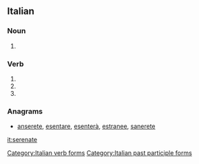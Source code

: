 ==Italian==

===Noun===
{{head|it|plural}} {{g|f}}

# {{plural of|serenata|lang=it}}

===Verb===
{{head|it|verb form}}

# {{conjugation of|serenare||2|p|pres|ind|lang=it}}
# {{conjugation of|serenare||2|p|imp|lang=it}}
# {{feminine plural of|serenato|lang=it}}

===Anagrams===
* [[anserete#Italian|anserete]], [[esentare#Italian|esentare]], [[esenterà#Italian|esenterà]], [[estranee#Italian|estranee]], [[sanerete#Italian|sanerete]]

[[Category:Italian verb forms]]
[[Category:Italian past participle forms]]

[[it:serenate]]